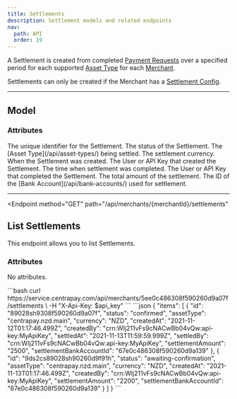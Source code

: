 ```yaml
---
title: Settlements
description: Settlement models and related endpoints
nav:
  path: API
  order: 19
---
```


A Settlement is created from completed [Payment Requests](/api/payment-requests/) over a specified period for each supported [Asset Type](/api/asset-types/) for each [Merchant](/api/merchants/).

Settlements can only be created if the Merchant has a [Settlement Config](/api/merchants#settlement-config-model).

---

## Model

### Attributes

<Properties>
  <Property name="id" type="string">
    The unique identifier for the Settlement.
  </Property>

  <Property name="status" type="string">
    The status of the Settlement.
  </Property>

  <Property name="assetType" type="string">
    The [Asset Type](/api/asset-types/) being settled.
  </Property>

  <Property name="currency" type="string">
    The settlement currency.
  </Property>

  <Property name="createdAt" type="timestamp">
    When the Settlement was created.
  </Property>

  <Property name="createdBy" type="crn">
    The User or API Key that created the Settlement.
  </Property>

  <Property name="settledAt" type="timestamp">
    The time when settlement was completed.
  </Property>

  <Property name="settledBy" type="crn">
    The User or API Key that completed the Settlement.
  </Property>

  <Property name="settlementAmount" type="bignumber">
    The total amount of the settlement.
  </Property>

  <Property name="settlementBankAccountId" type="string">
    The ID of the [Bank Account](/api/bank-accounts/) used for settlement.
  </Property>
</Properties>

---

<Endpoint
  method="GET"
  path="/api/merchants/{merchantId}/settlements"
>
  ## List Settlements

  This endpoint allows you to list Settlements.

  ### Attributes
  No attributes.

  <CodePanel slot="code-examples" title="Request" method="GET" path="/api/merchants/{merchantId}/settlements">
    ```bash
    curl https://service.centrapay.com/api/merchants/5ee0c486308f590260d9a07f/settlements \
      -H "X-Api-Key: $api_key"
    ```
  </CodePanel>

  <CodePanel slot="code-examples" title="Response">
    ```json
    {
      "items": [
        {
          "id": "89028sh9308f590260d9a07f",
          "status": "confirmed",
          "assetType": "centrapay.nzd.main",
          "currency": "NZD",
          "createdAt": "2021-11-12T01:17:46.499Z",
          "createdBy": "crn:WIj211vFs9cNACwBb04vQw:api-key:MyApiKey",
          "settledAt": "2021-11-13T11:59:59.999Z",
          "settledBy": "crn:WIj211vFs9cNACwBb04vQw:api-key:MyApiKey",
          "settlementAmount": "2500",
          "settlementBankAccountId": "67e0c486308f590260d9a139"
        },
        {
          "id": "9ds2cs89028sh90260d9f91h",
          "status": "awaiting-confirmation",
          "assetType": "centrapay.nzd.main",
          "currency": "NZD",
          "createdAt": "2021-11-13T01:17:46.499Z",
          "createdBy": "crn:WIj211vFs9cNACwBb04vQw:api-key:MyApiKey",
          "settlementAmount": "2200",
          "settlementBankAccountId": "67e0c486308f590260d9a139"
        }
      ]
    }
    ```
  </CodePanel>

</Endpoint>
